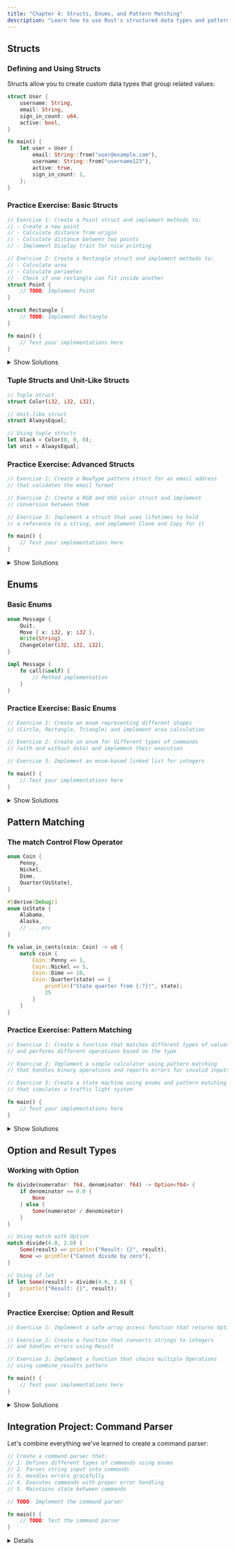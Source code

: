 ```yaml
---
title: "Chapter 4: Structs, Enums, and Pattern Matching"
description: "Learn how to use Rust's structured data types and pattern matching to write more expressive code"
---
```


## Structs

### Defining and Using Structs

Structs allow you to create custom data types that group related values:

```rust title="Basic Struct Example"
struct User {
    username: String,
    email: String,
    sign_in_count: u64,
    active: bool,
}

fn main() {
    let user = User {
        email: String::from("user@example.com"),
        username: String::from("username123"),
        active: true,
        sign_in_count: 1,
    };
}
```

### Practice Exercise: Basic Structs

```rust title="exercises/basic_structs.rs"
// Exercise 1: Create a Point struct and implement methods to:
// - Create a new point
// - Calculate distance from origin
// - Calculate distance between two points
// - Implement Display trait for nice printing

// Exercise 2: Create a Rectangle struct and implement methods to:
// - Calculate area
// - Calculate perimeter
// - Check if one rectangle can fit inside another
struct Point {
    // TODO: Implement Point
}

struct Rectangle {
    // TODO: Implement Rectangle
}

fn main() {
    // Test your implementations here
}
```

<details>
<summary>Show Solutions</summary>

```rust
use std::fmt;

#[derive(Debug)]
struct Point {
    x: f64,
    y: f64,
}

impl Point {
    fn new(x: f64, y: f64) -> Self {
        Point { x, y }
    }
    
    fn distance_from_origin(&self) -> f64 {
        (self.x.powi(2) + self.y.powi(2)).sqrt()
    }
    
    fn distance_to(&self, other: &Point) -> f64 {
        ((self.x - other.x).powi(2) + (self.y - other.y).powi(2)).sqrt()
    }
}

impl fmt::Display for Point {
    fn fmt(&self, f: &mut fmt::Formatter) -> fmt::Result {
        write!(f, "Point({}, {})", self.x, self.y)
    }
}

#[derive(Debug)]
struct Rectangle {
    width: f64,
    height: f64,
}

impl Rectangle {
    fn new(width: f64, height: f64) -> Self {
        Rectangle { width, height }
    }
    
    fn area(&self) -> f64 {
        self.width * self.height
    }
    
    fn perimeter(&self) -> f64 {
        2.0 * (self.width + self.height)
    }
    
    fn can_fit_inside(&self, other: &Rectangle) -> bool {
        self.width <= other.width && self.height <= other.height ||
        self.width <= other.height && self.height <= other.width
    }
}

fn main() {
    // Test Point implementation
    let p1 = Point::new(3.0, 4.0);
    let p2 = Point::new(0.0, 0.0);
    
    println!("Distance from origin: {}", p1.distance_from_origin());
    println!("Distance between points: {}", p1.distance_to(&p2));
    println!("Point format: {}", p1);
    
    // Test Rectangle implementation
    let rect1 = Rectangle::new(5.0, 10.0);
    let rect2 = Rectangle::new(15.0, 20.0);
    
    println!("Rectangle 1 area: {}", rect1.area());
    println!("Rectangle 1 perimeter: {}", rect1.perimeter());
    println!("Can rect1 fit in rect2? {}", rect1.can_fit_inside(&rect2));
}
```
</details>

### Tuple Structs and Unit-Like Structs

```rust title="Different Struct Types"
// Tuple struct
struct Color(i32, i32, i32);

// Unit-like struct
struct AlwaysEqual;

// Using tuple structs
let black = Color(0, 0, 0);
let unit = AlwaysEqual;
```

### Practice Exercise: Advanced Structs

```rust title="exercises/advanced_structs.rs"
// Exercise 1: Create a NewType pattern struct for an email address
// that validates the email format

// Exercise 2: Create a RGB and HSV color struct and implement
// conversion between them

// Exercise 3: Implement a struct that uses lifetimes to hold
// a reference to a string, and implement Clone and Copy for it

fn main() {
    // Test your implementations here
}
```

<details>
<summary>Show Solutions</summary>

```rust
use std::fmt;
use regex::Regex;

// Exercise 1 Solution
#[derive(Debug)]
struct Email(String);

impl Email {
    fn new(email: &str) -> Result<Email, &'static str> {
        let re = Regex::new(r"^[a-zA-Z0-9._%+-]+@[a-zA-Z0-9.-]+\.[a-zA-Z]{2,}$").unwrap();
        if re.is_match(email) {
            Ok(Email(email.to_string()))
        } else {
            Err("Invalid email format")
        }
    }
}

// Exercise 2 Solution
#[derive(Debug)]
struct RGB {
    r: u8,
    g: u8,
    b: u8,
}

#[derive(Debug)]
struct HSV {
    h: f64, // 0-360
    s: f64, // 0-1
    v: f64, // 0-1
}

impl RGB {
    fn to_hsv(&self) -> HSV {
        let r = self.r as f64 / 255.0;
        let g = self.g as f64 / 255.0;
        let b = self.b as f64 / 255.0;
        
        let max = r.max(g.max(b));
        let min = r.min(g.min(b));
        let delta = max - min;
        
        let h = if delta == 0.0 {
            0.0
        } else if max == r {
            60.0 * (((g - b) / delta) % 6.0)
        } else if max == g {
            60.0 * ((b - r) / delta + 2.0)
        } else {
            60.0 * ((r - g) / delta + 4.0)
        };
        
        let s = if max == 0.0 { 0.0 } else { delta / max };
        
        HSV {
            h: if h < 0.0 { h + 360.0 } else { h },
            s,
            v: max,
        }
    }
}

// Exercise 3 Solution
#[derive(Clone, Copy)]
struct StrWrapper<'a> {
    text: &'a str,
}

impl<'a> StrWrapper<'a> {
    fn new(text: &'a str) -> Self {
        StrWrapper { text }
    }
}

impl<'a> fmt::Display for StrWrapper<'a> {
    fn fmt(&self, f: &mut fmt::Formatter) -> fmt::Result {
        write!(f, "{}", self.text)
    }
}

fn main() {
    // Test Email
    match Email::new("test@example.com") {
        Ok(email) => println!("Valid email: {:?}", email),
        Err(e) => println!("Error: {}", e),
    }
    
    // Test RGB to HSV conversion
    let rgb = RGB { r: 255, g: 0, b: 0 };
    let hsv = rgb.to_hsv();
    println!("RGB: {:?} -> HSV: {:?}", rgb, hsv);
    
    // Test StrWrapper
    let text = "Hello, world!";
    let wrapper = StrWrapper::new(text);
    let copied = wrapper;  // Copy trait in action
    println!("Original: {}", wrapper);
    println!("Copied: {}", copied);
}
```
</details>

## Enums

### Basic Enums

```rust title="Basic Enum Example"
enum Message {
    Quit,
    Move { x: i32, y: i32 },
    Write(String),
    ChangeColor(i32, i32, i32),
}

impl Message {
    fn call(&self) {
        // Method implementation
    }
}
```

### Practice Exercise: Basic Enums

```rust title="exercises/basic_enums.rs"
// Exercise 1: Create an enum representing different shapes
// (Circle, Rectangle, Triangle) and implement area calculation

// Exercise 2: Create an enum for different types of commands
// (with and without data) and implement their execution

// Exercise 3: Implement an enum-based linked list for integers

fn main() {
    // Test your implementations here
}
```

<details>
<summary>Show Solutions</summary>

```rust
// Exercise 1 Solution
#[derive(Debug)]
enum Shape {
    Circle(f64),  // radius
    Rectangle(f64, f64),  // width, height
    Triangle(f64, f64, f64),  // three sides
}

impl Shape {
    fn area(&self) -> f64 {
        match self {
            Shape::Circle(radius) => std::f64::consts::PI * radius * radius,
            Shape::Rectangle(width, height) => width * height,
            Shape::Triangle(a, b, c) => {
                // Heron's formula
                let s = (a + b + c) / 2.0;
                (s * (s - a) * (s - b) * (s - c)).sqrt()
            }
        }
    }
}

// Exercise 2 Solution
#[derive(Debug)]
enum Command {
    Quit,
    Move { x: i32, y: i32 },
    Write(String),
    ChangeColor { r: u8, g: u8, b: u8 },
}

impl Command {
    fn execute(&self) -> String {
        match self {
            Command::Quit => "Quitting...".to_string(),
            Command::Move { x, y } => format!("Moving to position ({}, {})", x, y),
            Command::Write(text) => format!("Writing: {}", text),
            Command::ChangeColor { r, g, b } => 
                format!("Changing color to RGB({}, {}, {})", r, g, b),
        }
    }
}

// Exercise 3 Solution
#[derive(Debug)]
enum List {
    Nil,
    Cons(i32, Box<List>),
}

impl List {
    fn new() -> List {
        List::Nil
    }
    
    fn push(self, value: i32) -> List {
        List::Cons(value, Box::new(self))
    }
    
    fn len(&self) -> usize {
        match self {
            List::Nil => 0,
            List::Cons(_, tail) => 1 + tail.len(),
        }
    }
    
    fn to_string(&self) -> String {
        match self {
            List::Nil => String::from("Nil"),
            List::Cons(value, tail) => {
                format!("{} -> {}", value, tail.to_string())
            }
        }
    }
}

fn main() {
    // Test Shape implementations
    let shapes = vec![
        Shape::Circle(5.0),
        Shape::Rectangle(4.0, 6.0),
        Shape::Triangle(3.0, 4.0, 5.0),
    ];
    
    for shape in shapes {
        println!("Area of {:?}: {}", shape, shape.area());
    }
    
    // Test Command implementations
    let commands = vec![
        Command::Move { x: 10, y: 20 },
        Command::Write(String::from("Hello")),
        Command::ChangeColor { r: 255, g: 0, b: 0 },
        Command::Quit,
    ];
    
    for cmd in commands {
        println!("Executing {:?}: {}", cmd, cmd.execute());
    }
    
    // Test List implementation
    let list = List::new()
        .push(1)
        .push(2)
        .push(3);
    
    println!("List: {}", list.to_string());
    println!("Length: {}", list.len());
}
```
</details>

## Pattern Matching

### The match Control Flow Operator

```rust title="Basic Match Example"
enum Coin {
    Penny,
    Nickel,
    Dime,
    Quarter(UsState),
}

#[derive(Debug)]
enum UsState {
    Alabama,
    Alaska,
    // ... etc
}

fn value_in_cents(coin: Coin) -> u8 {
    match coin {
        Coin::Penny => 1,
        Coin::Nickel => 5,
        Coin::Dime => 10,
        Coin::Quarter(state) => {
            println!("State quarter from {:?}!", state);
            25
        }
    }
}
```

### Practice Exercise: Pattern Matching

```rust title="exercises/pattern_matching.rs"
// Exercise 1: Create a function that matches different types of values
// and performs different operations based on the type

// Exercise 2: Implement a simple calculator using pattern matching
// that handles binary operations and reports errors for invalid inputs

// Exercise 3: Create a state machine using enums and pattern matching
// that simulates a traffic light system

fn main() {
    // Test your implementations here
}
```

<details>
<summary>Show Solutions</summary>

```rust
// Exercise 1 Solution
#[derive(Debug)]
enum Value {
    Number(f64),
    Text(String),
    Boolean(bool),
    List(Vec<i32>),
}

fn process_value(value: Value) -> String {
    match value {
        Value::Number(n) => format!("Number squared: {}", n * n),
        Value::Text(s) if s.len() > 10 => format!("Long text: {}...", &s[0..10]),
        Value::Text(s) => format!("Text: {}", s),
        Value::Boolean(true) => "True condition".to_string(),
        Value::Boolean(false) => "False condition".to_string(),
        Value::List(v) if v.is_empty() => "Empty list".to_string(),
        Value::List(v) => format!("List sum: {}", v.iter().sum::<i32>()),
    }
}

// Exercise 2 Solution
#[derive(Debug)]
enum Operation {
    Add(f64, f64),
    Subtract(f64, f64),
    Multiply(f64, f64),
    Divide(f64, f64),
}

#[derive(Debug)]
enum CalculationError {
    DivisionByZero,
    InvalidOperation,
}

fn calculate(op: Operation) -> Result<f64, CalculationError> {
    match op {
        Operation::Add(a, b) => Ok(a + b),
        Operation::Subtract(a, b) => Ok(a - b),
        Operation::Multiply(a, b) => Ok(a * b),
        Operation::Divide(a, b) => {
            if b == 0.0 {
                Err(CalculationError::DivisionByZero)
            } else {
                Ok(a / b)
            }
        }
    }
}

// Exercise 3 Solution
#[derive(Debug)]
enum TrafficLight {
    Red,
    Yellow,
    Green,
}

impl TrafficLight {
    fn next_state(&self) -> TrafficLight {
        match self {
            TrafficLight::Red => TrafficLight::Green,
            TrafficLight::Yellow => TrafficLight::Red,
            TrafficLight::Green => TrafficLight::Yellow,
        }
    }
    
    fn duration(&self) -> u32 {
        match self {
            TrafficLight::Red => 30,    // 30 seconds
            TrafficLight::Yellow => 5,   // 5 seconds
            TrafficLight::Green => 45,   // 45 seconds
        }
    }
}

fn main() {
    // Test Value processing
    let values = vec![
        Value::Number(42.0),
        Value::Text(String::from("Hello, World!")),
        Value::Boolean(true),
        Value::List(vec![1, 2, 3, 4, 5]),
    ];
    
    for value in values {
        println!("{:?} -> {}", value, process_value(value));
    }
    
    // Test Calculator
    let operations = vec![
        Operation::Add(5.0, 3.0),
        Operation::Subtract(10.0, 5.0),
        Operation::Multiply(4.0, 2.5),
        Operation::Divide(15.0, 3.0),
        Operation::Divide(10.0, 0.0),
    ];
    
    for op in operations {
        match calculate(op) {
            Ok(result) => println!("{:?} = {}", op, result),
            Err(error) => println!("{:?} resulted in error: {:?}", op, error),
        }
    }
    
    // Test Traffic Light
    let mut light = TrafficLight::Red;
    for _ in 0..6 {
        println!(
            "Traffic light is {:?}, duration: {} seconds",
            light,
            light.duration()
        );
        light = light.next_state();
    }
}
```
</details>

## Option and Result Types

### Working with Option

```rust title="Option Examples"
fn divide(numerator: f64, denominator: f64) -> Option<f64> {
    if denominator == 0.0 {
        None
    } else {
        Some(numerator / denominator)
    }
}

// Using match with Option
match divide(4.0, 2.0) {
    Some(result) => println!("Result: {}", result),
    None => println!("Cannot divide by zero"),
}

// Using if let
if let Some(result) = divide(4.0, 2.0) {
    println!("Result: {}", result);
}
```

### Practice Exercise: Option and Result

```rust title="exercises/option_result.rs"
// Exercise 1: Implement a safe array access function that returns Option

// Exercise 2: Create a function that converts strings to integers
// and handles errors using Result

// Exercise 3: Implement a function that chains multiple Operations
// using combine_results pattern

fn main() {
    // Test your implementations here
}
```

<details>
<summary>Show Solutions</summary>

```rust
// Exercise 1 Solution
fn safe_array_access<T>(arr: &[T], index: usize) -> Option<&T> {
    if index < arr.len() {
        Some(&arr[index])
    } else {
        None
    }
}

// Exercise 2 Solution
#[derive(Debug)]
enum ParseError {
    Empty,
    Invalid(String),
}

fn parse_positive_integer(s: &str) -> Result<u32, ParseError> {
    if s.is_empty() {
        return Err(ParseError::Empty);
    }
    
    match s.parse::<u32>() {
        Ok(num) => Ok(num),
        Err(_) => Err(ParseError::Invalid(s.to_string())),
    }
}

// Exercise 3 Solution
#[derive(Debug)]
struct User {
    id: u32,
    name: String,
    age: Option<u32>,
}

impl User {
    fn new(id: u32, name: String) -> User {
        User {
            id,
            name,
            age: None,
        }
    }
    
    fn set_age(&mut self, age: u32) -> Result<(), String> {
        if age > 150 {
            return Err("Invalid age".to_string());
        }
        self.age = Some(age);
        Ok(())
    }
    
    fn get_birth_year(&self) -> Option<u32> {
        self.age.map(|age| 2024 - age)
    }
}

fn main() {
    // Test safe array access
    let numbers = vec![1, 2, 3, 4, 5];
    println!("Index 2: {:?}", safe_array_access(&numbers, 2));
    println!("Index 10: {:?}", safe_array_access(&numbers, 10));
    
    // Test string parsing
    let test_strings = vec!["123", "", "abc", "42"];
    for s in test_strings {
        match parse_positive_integer(s) {
            Ok(num) => println!("Successfully parsed '{}' as {}", s, num),
            Err(e) => println!("Failed to parse '{}': {:?}", s, e),
        }
    }
    
    // Test User operations
    let mut user = User::new(1, "Alice".to_string());
    
    match user.set_age(30) {
        Ok(()) => println!("Age set successfully"),
        Err(e) => println!("Error setting age: {}", e),
    }
    
    if let Some(birth_year) = user.get_birth_year() {
        println!("Birth year: {}", birth_year);
    }
    
    println!("User: {:?}", user);
}
```
</details>

## Integration Project: Command Parser

Let's combine everything we've learned to create a command parser:

```rust title="exercises/command_parser.rs"
// Create a command parser that:
// 1. Defines different types of commands using enums
// 2. Parses string input into commands
// 3. Handles errors gracefully
// 4. Executes commands with proper error handling
// 5. Maintains state between commands

// TODO: Implement the command parser

fn main() {
    // TODO: Test the command parser
}
```

<details>
```rust title="exercises/command_parser.rs (Complete Solution)"
use std::collections::HashMap;
use std::io::{self, Write};

#[derive(Debug)]
enum Command {
    Set { key: String, value: String },
    Get { key: String },
    Delete { key: String },
    Clear,
    List,
    Exit,
}

#[derive(Debug)]
enum ParseError {
    InvalidCommand,
    MissingArguments,
    TooManyArguments,
}

#[derive(Debug)]
enum ExecuteError {
    KeyNotFound,
    InvalidOperation,
}

struct Database {
    data: HashMap<String, String>,
}

impl Database {
    fn new() -> Self {
        Database {
            data: HashMap::new(),
        }
    }
    
    fn set(&mut self, key: String, value: String) {
        self.data.insert(key, value);
    }
    
    fn get(&self, key: &str) -> Option<&String> {
        self.data.get(key)
    }
    
    fn delete(&mut self, key: &str) -> bool {
        self.data.remove(key).is_some()
    }
    
    fn clear(&mut self) {
        self.data.clear();
    }
    
    fn list(&self) -> Vec<(&String, &String)> {
        self.data.iter().collect()
    }
}

fn parse_command(input: &str) -> Result<Command, ParseError> {
    let parts: Vec<&str> = input.trim().split_whitespace().collect();
    
    match parts.get(0).map(|s| *s) {
        Some("set") => {
            if parts.len() != 3 {
                Err(ParseError::MissingArguments)
            } else {
                Ok(Command::Set {
                    key: parts[1].to_string(),
                    value: parts[2].to_string(),
                })
            }
        }
        Some("get") => {
            if parts.len() != 2 {
                Err(ParseError::MissingArguments)
            } else {
                Ok(Command::Get {
                    key: parts[1].to_string(),
                })
            }
        }
        Some("delete") => {
            if parts.len() != 2 {
                Err(ParseError::MissingArguments)
            } else {
                Ok(Command::Delete {
                    key: parts[1].to_string(),
                })
            }
        }
        Some("clear") => {
            if parts.len() > 1 {
                Err(ParseError::TooManyArguments)
            } else {
                Ok(Command::Clear)
            }
        }
        Some("list") => {
            if parts.len() > 1 {
                Err(ParseError::TooManyArguments)
            } else {
                Ok(Command::List)
            }
        }
        Some("exit") => {
            if parts.len() > 1 {
                Err(ParseError::TooManyArguments)
            } else {
                Ok(Command::Exit)
            }
        }
        Some(_) => Err(ParseError::InvalidCommand),
        None => Err(ParseError::InvalidCommand),
    }
}

fn execute_command(command: Command, db: &mut Database) -> Result<String, ExecuteError> {
    match command {
        Command::Set { key, value } => {
            db.set(key.clone(), value.clone());
            Ok(format!("Set {} = {}", key, value))
        }
        Command::Get { key } => {
            match db.get(&key) {
                Some(value) => Ok(format!("{} = {}", key, value)),
                None => Err(ExecuteError::KeyNotFound),
            }
        }
        Command::Delete { key } => {
            if db.delete(&key) {
                Ok(format!("Deleted {}", key))
            } else {
                Err(ExecuteError::KeyNotFound)
            }
        }
        Command::Clear => {
            db.clear();
            Ok("Cleared all data".to_string())
        }
        Command::List => {
            let items = db.list();
            if items.is_empty() {
                Ok("Database is empty".to_string())
            } else {
                let mut output = String::from("Database contents:\n");
                for (key, value) in items {
                    output.push_str(&format!("{} = {}\n", key, value));
                }
                Ok(output.trim().to_string())
            }
        }
        Command::Exit => Ok("Goodbye!".to_string()),
    }
}

fn main() {
    let mut db = Database::new();
    
    println!("Simple Database CLI");
    println!("Commands: set <key> <value>, get <key>, delete <key>, clear, list, exit");
    
    loop {
        print!("> ");
        io::stdout().flush().unwrap();
        
        let mut input = String::new();
        io::stdin().read_line(&mut input).unwrap();
        
        match parse_command(&input) {
            Ok(command) => {
                match command {
                    Command::Exit => {
                        println!("Goodbye!");
                        break;
                    }
                    cmd => {
                        match execute_command(cmd, &mut db) {
                            Ok(message) => println!("{}", message),
                            Err(ExecuteError::KeyNotFound) => println!("Error: Key not found"),
                            Err(ExecuteError::InvalidOperation) => println!("Error: Invalid operation"),
                        }
                    }
                }
            }
            Err(ParseError::InvalidCommand) => println!("Error: Invalid command"),
            Err(ParseError::MissingArguments) => println!("Error: Missing arguments"),
            Err(ParseError::TooManyArguments) => println!("Error: Too many arguments"),
        }
    }
}

// Additional practice exercises:

// Exercise 1: Add support for nested keys (e.g., "user.name")
// Exercise 2: Add a history feature to track the last N commands
// Exercise 3: Implement undo/redo functionality
// Exercise 4: Add support for importing/exporting the database to a file
// Exercise 5: Implement value types (string, number, boolean) and type checking
```
</details>

## Summary of Key Concepts

### Structs
- Regular structs with named fields
- Tuple structs
- Unit-like structs
- Implementation blocks
- Associated functions vs methods

### Enums
- Variants with different types of data
- Implementation blocks for enums
- Option and Result enums
- Pattern matching with enums

### Pattern Matching
- match expressions
- if let syntax
- while let syntax
- Destructuring patterns
- Guards in patterns

## Best Practices

<Callout type="info" title="Rust Design Patterns">
1. Use enums for types with a fixed set of possible values
2. Use structs for data that belongs together
3. Implement common traits (Debug, Clone, etc.) when appropriate
4. Use pattern matching to handle all possible cases
5. Use Option instead of null values
6. Use Result for error handling
</Callout>

## Common Mistakes and Solutions

<Callout type="warn" title="Common Pitfalls">
1. **Forgetting to handle all cases in pattern matching**
   ```rust
   // Wrong:
   match value {
       Some(x) => println!("{}", x),
   }
   
   // Right:
   match value {
       Some(x) => println!("{}", x),
       None => println!("No value"),
   }
   ```

2. **Not implementing Debug for custom types**
   ```rust
   // Wrong:
   struct Point {
       x: i32,
       y: i32,
   }
   
   // Right:
   #[derive(Debug)]
   struct Point {
       x: i32,
       y: i32,
   }
   ```

3. **Unnecessary use of clone**
   ```rust
   // Wrong:
   let s = String::from("hello");
   let len = calculate_length(s.clone());
   
   // Right:
   let s = String::from("hello");
   let len = calculate_length(&s);
   ```
</Callout>

## Next Steps

After completing this chapter, you should be able to:
- Define and use custom data types with structs
- Create enums with different variants
- Use pattern matching effectively
- Handle optional values and errors
- Design and implement complex systems

The next chapter will cover traits and generics, which will help you write more flexible and reusable code.

<Cards>
  <Card
    title="Rust Design Patterns"
    href="https://rust-lang.github.io/patterns/"
  >
    Learn common design patterns in Rust
  </Card>
  
  <Card
    title="Error Handling in Rust"
    href="https://doc.rust-lang.org/book/ch09-00-error-handling.html"
  >
    Deep dive into error handling
  </Card>
</Cards>